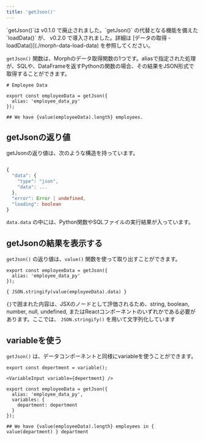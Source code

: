 ```yaml
---
title: 'getJson()'
---
```


<Warning>
  `getJson()`は v0.1.0 で廃止されました。`getJson()` の代替となる機能を備えた
  `loadData()` が、 v0.2.0 で導入されました。詳細は [データの取得 -
  loadData()](./morph-data-load-data) を参照してください。
</Warning>

`getJson()` 関数は、Morphのデータ取得関数の1つです。aliasで指定された処理が、SQLや、DataFrameを返すPythonの関数の場合、その結果をJSON形式で取得することができます。

```tsx index.mdx
# Employee Data

export const employeeData = getJson({
  alias: 'employee_data_py'
});

## We have {value(employeeData).length} employees.
```

## getJsonの返り値

getJsonの返り値は、次のような構造を持っています。

```typescript response

{
  "data": {
    "type": "json",
    "data": ...
  },
  "error": Error | undefined,
  "loading": boolean
}

```

`data.data` の中には、Python関数やSQLファイルの実行結果が入っています。

## getJsonの結果を表示する

`getJson()` の返り値は、`value()` 関数を使って取り出すことができます。

```tsx index.mdx
export const employeeData = getJson({
  alias: 'employee_data_py'
});

{ JSON.stringify(value(employeeData).data) }
```

<Note>`{}`で囲まれた内容は、JSXのノードとして評価されるため、string, boolean, number, null, undefined, またはReactコンポーネントのいずれかである必要があります。ここでは、 `JSON.stringify()` を用いて文字列化しています</Note>


## variableを使う

`getJson()` は、データコンポーネントと同様にvariableを使うことができます。

```tsx index.mdx
export const depertment = variable();

<VariableInput variable={depertment} />

export const employeeData = getJson({
  alias: 'employee_data_py',
  variables: {
    department: depertment
  }
});

## We have {value(employeeData).length} employees in { value(department) } department
```



